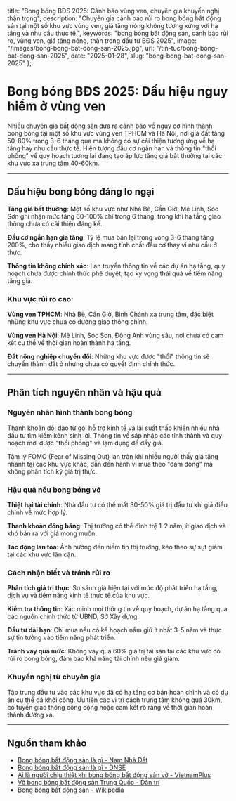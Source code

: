   title: "Bong bóng BĐS 2025: Cảnh báo vùng ven, chuyên gia khuyến nghị thận trọng",
  description: "Chuyên gia cảnh báo rủi ro bong bóng bất động sản tại một số khu vực vùng ven, giá tăng nóng không tương xứng với hạ tầng và nhu cầu thực tế.",
  keywords: "bong bóng bất động sản, cảnh báo rủi ro, vùng ven, giá tăng nóng, thận trọng đầu tư BĐS 2025",
  image: "/images/bong-bong-bat-dong-san-2025.jpg",
  url: "/tin-tuc/bong-bong-bat-dong-san-2025",
  date: "2025-01-28",
  slug: "bong-bong-bat-dong-san-2025"
};

# Bong bóng BĐS 2025: Dấu hiệu nguy hiểm ở vùng ven

Nhiều chuyên gia bất động sản đưa ra cảnh báo về nguy cơ hình thành bong bóng tại một số khu vực vùng ven TPHCM và Hà Nội, nơi giá đất tăng 50-80% trong 3-6 tháng qua mà không có sự cải thiện tương ứng về hạ tầng hay nhu cầu thực tế. Hiện tượng đầu cơ ngắn hạn và thông tin "thổi phồng" về quy hoạch tương lai đang tạo áp lực tăng giá bất thường tại các khu vực xa trung tâm 40-60km.

---

## Dấu hiệu bong bóng đáng lo ngại

**Tăng giá bất thường**: Một số khu vực như Nhà Bè, Cần Giờ, Mê Linh, Sóc Sơn ghi nhận mức tăng 60-100% chỉ trong 6 tháng, trong khi hạ tầng giao thông chưa có cải thiện đáng kể.

**Đầu cơ ngắn hạn gia tăng**: Tỷ lệ mua bán lại trong vòng 3-6 tháng tăng 200%, cho thấy nhiều giao dịch mang tính chất đầu cơ thay vì nhu cầu ở thực.

**Thông tin không chính xác**: Lan truyền thông tin về các dự án hạ tầng, quy hoạch chưa được chính thức phê duyệt, tạo kỳ vọng thái quá về tiềm năng tăng giá.

### Khu vực rủi ro cao:
**Vùng ven TPHCM**: Nhà Bè, Cần Giờ, Bình Chánh xa trung tâm, đặc biệt những khu vực chưa có đường giao thông chính.

**Vùng ven Hà Nội**: Mê Linh, Sóc Sơn, Đông Anh vùng sâu, nơi chưa có cam kết cụ thể về thời gian hoàn thành hạ tầng.

**Đất nông nghiệp chuyển đổi**: Những khu vực được "thổi" thông tin sẽ chuyển thành đất ở nhưng chưa có quyết định chính thức.

---

## Phân tích nguyên nhân và hậu quả

### Nguyên nhân hình thành bong bóng
Thanh khoản dồi dào từ gói hỗ trợ kinh tế và lãi suất thấp khiến nhiều nhà đầu tư tìm kiếm kênh sinh lời. Thông tin về sáp nhập các tỉnh thành và quy hoạch mới được "thổi phồng" và lạm dụng để đẩy giá.

Tâm lý FOMO (Fear of Missing Out) lan tràn khi nhiều người thấy giá tăng nhanh tại các khu vực khác, dẫn đến hành vi mua theo "đám đông" mà không phân tích kỹ giá trị thực.

### Hậu quả nếu bong bóng vỡ
**Thiệt hại tài chính**: Nhà đầu tư có thể mất 30-50% giá trị đầu tư khi giá điều chỉnh về mức hợp lý.

**Thanh khoản đóng băng**: Thị trường có thể đình trệ 1-2 năm, ít giao dịch và khó bán ra với giá mong muốn.

**Tác động lan tỏa**: Ảnh hưởng đến niềm tin thị trường, kéo theo sự sụt giảm tại các khu vực lân cận.

### Cách nhận biết và tránh rủi ro
**Phân tích giá trị thực**: So sánh giá hiện tại với mức độ phát triển hạ tầng, dịch vụ và tiềm năng kinh tế thực tế của khu vực.

**Kiểm tra thông tin**: Xác minh mọi thông tin về quy hoạch, dự án hạ tầng qua các nguồn chính thức từ UBND, Sở Xây dựng.

**Đầu tư dài hạn**: Chỉ mua nếu có kế hoạch nắm giữ ít nhất 3-5 năm và thực sự tin tưởng vào tiềm năng phát triển.

**Tránh vay quá mức**: Không vay quá 60% giá trị tài sản tại các khu vực có rủi ro bong bóng, đảm bảo khả năng tài chính nếu giá giảm.

### Khuyến nghị từ chuyên gia
Tập trung đầu tư vào các khu vực đã có hạ tầng cơ bản hoàn chỉnh và có dự án cụ thể đã khởi công. Ưu tiên các vị trí cách trung tâm không quá 30km, có tuyến giao thông công cộng hoặc cam kết rõ ràng về thời gian hoàn thành đường xá.

---

## Nguồn tham khảo

- [Bong bóng bất động sản là gì - Nam Nhà Đất](https://namnhadat.vn/bong-bong-bat-dong-san/)
- [Bong bóng bất động sản là gì - DNSE](https://www.dnse.com.vn/hoc/bong-bong-bat-dong-san-la-gi)
- [Ai là người chịu thiệt khi bong bóng bất động sản vỡ - VietnamPlus](https://www.vietnamplus.vn/ai-la-nguoi-chiu-thiet-khi-bong-bong-bat-dong-san-vo-post1023206.vnp)
- [Vỡ bong bóng bất động sản Trung Quốc - Dân trí](https://dantri.com.vn/bat-dong-san/vo-bong-bong-bat-dong-san-trung-quoc-vat-lon-voi-tinh-trang-du-thua-nha-o-20240206145506030.htm)
- [Bong bóng bất động sản - Wikipedia](https://vi.wikipedia.org/wiki/Bong_b%C3%B3ng_b%E1%BA%A5t_%C4%91%E1%BB%99ng_s%E1%BA%A3n) 